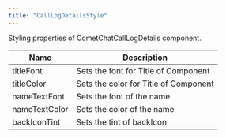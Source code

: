 ```yaml
---
title: "CallLogDetailsStyle"
---
```


Styling properties of CometChatCallLogDetails component.

| Name          | Description                           |
| ------------- | ------------------------------------- |
| titleFont     | Sets the font for Title of Component  |
| titleColor    | Sets the color for Title of Component |
| nameTextFont  | Sets the font of the name             |
| nameTextColor | Sets the color of the name            |
| backIconTint  | Sets the tint of backIcon             |
